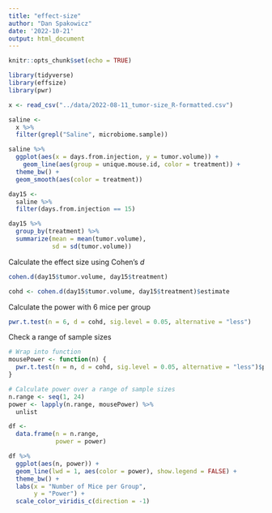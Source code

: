 ```yaml
---
title: "effect-size"
author: "Dan Spakowicz"
date: '2022-10-21'
output: html_document
---
```


```r
knitr::opts_chunk$set(echo = TRUE)

library(tidyverse)
library(effsize)
library(pwr)
```

```r
x <- read_csv("../data/2022-08-11_tumor-size_R-formatted.csv")
```

```r
saline <- 
  x %>%
  filter(grepl("Saline", microbiome.sample))
```

```r
saline %>%
  ggplot(aes(x = days.from.injection, y = tumor.volume)) +
    geom_line(aes(group = unique.mouse.id, color = treatment)) + 
  theme_bw() +
  geom_smooth(aes(color = treatment))
```

```r
day15 <- 
  saline %>%
  filter(days.from.injection == 15)

day15 %>%
  group_by(treatment) %>%
  summarize(mean = mean(tumor.volume),
            sd = sd(tumor.volume))
```

Calculate the effect size using Cohen's *d*

```r
cohen.d(day15$tumor.volume, day15$treatment)

cohd <- cohen.d(day15$tumor.volume, day15$treatment)$estimate
```

Calculate the power with 6 mice per group

```r
pwr.t.test(n = 6, d = cohd, sig.level = 0.05, alternative = "less")
```

Check a range of sample sizes

```r
# Wrap into function
mousePower <- function(n) {
  pwr.t.test(n = n, d = cohd, sig.level = 0.05, alternative = "less")$power
}

# Calculate power over a range of sample sizes
n.range <- seq(1, 24)
power <- lapply(n.range, mousePower) %>%
  unlist

df <- 
  data.frame(n = n.range,
             power = power)

```

```r
df %>%
  ggplot(aes(n, power)) +
  geom_line(lwd = 1, aes(color = power), show.legend = FALSE) +
  theme_bw() +
  labs(x = "Number of Mice per Group",
       y = "Power") +
  scale_color_viridis_c(direction = -1)
```
